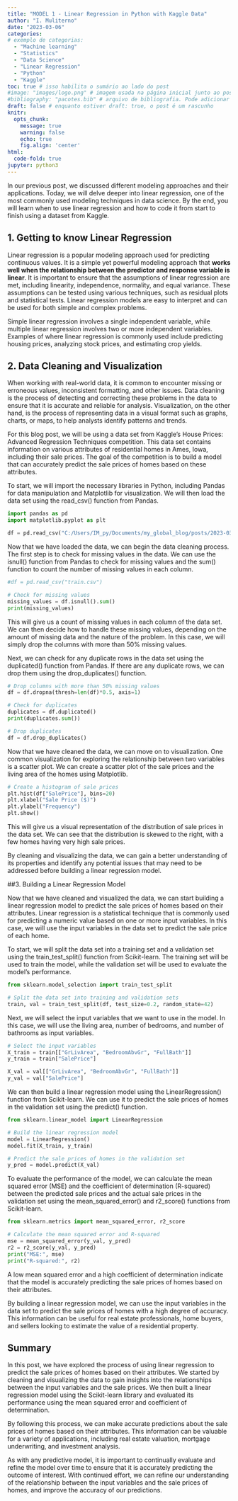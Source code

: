 ```yaml
---
title: "MODEL 1 - Linear Regression in Python with Kaggle Data"
author: "I. Muliterno"
date: "2023-03-06" 
categories: 
# exemplo de categorias:
  - "Machine learning"
  - "Statistics"
  - "Data Science"
  - "Linear Regression"
  - "Python"
  - "Kaggle"
toc: true # isso habilita o sumário ao lado do post
#image: "images/logo.png" # imagem usada na página inicial junto ao post
#bibliography: "pacotes.bib" # arquivo de bibliografia. Pode adicionar mais arquivos!
draft: false # enquanto estiver draft: true, o post é um rascunho
knitr: 
  opts_chunk: 
    message: true
    warning: false
    echo: true
    fig.align: 'center'
html:
  code-fold: true
jupyter: python3
---
```


In our previous post, we discussed different modeling approaches and their applications. Today, we will delve deeper into linear regression, one of the most commonly used modeling techniques in data science. By the end, you will learn when to use linear regression and how to code it from start to finish using a dataset from Kaggle.

## 1. Getting to know Linear Regression

Linear regression is a popular modeling approach used for predicting continuous values. It is a simple yet powerful modeling approach that **works well when the relationship between the predictor and response variable is linear**. It is important to ensure that the assumptions of linear regression are met, including linearity, independence, normality, and equal variance. These assumptions can be tested using various techniques, such as residual plots and statistical tests. Linear regression models are easy to interpret and can be used for both simple and complex problems.

Simple linear regression involves a single independent variable, while multiple linear regression involves two or more independent variables. Examples of where linear regression is commonly used include predicting housing prices, analyzing stock prices, and estimating crop yields.

## 2. Data Cleaning and Visualization

When working with real-world data, it is common to encounter missing or erroneous values, inconsistent formatting, and other issues. Data cleaning is the process of detecting and correcting these problems in the data to ensure that it is accurate and reliable for analysis. Visualization, on the other hand, is the process of representing data in a visual format such as graphs, charts, or maps, to help analysts identify patterns and trends.

For this blog post, we will be using a data set from Kaggle's House Prices: Advanced Regression Techniques competition. This data set contains information on various attributes of residential homes in Ames, Iowa, including their sale prices. The goal of the competition is to build a model that can accurately predict the sale prices of homes based on these attributes.

To start, we will import the necessary libraries in Python, including Pandas for data manipulation and Matplotlib for visualization. We will then load the data set using the read_csv() function from Pandas.

```python
import pandas as pd
import matplotlib.pyplot as plt

df = pd.read_csv("C:/Users/IM_py/Documents/my_global_blog/posts/2023-03-lm_python/train.csv")

```

Now that we have loaded the data, we can begin the data cleaning process. The first step is to check for missing values in the data. We can use the isnull() function from Pandas to check for missing values and the sum() function to count the number of missing values in each column.

```python

#df = pd.read_csv("train.csv")

# Check for missing values
missing_values = df.isnull().sum()
print(missing_values)

```

This will give us a count of missing values in each column of the data set. We can then decide how to handle these missing values, depending on the amount of missing data and the nature of the problem. In this case, we will simply drop the columns with more than 50% missing values.

Next, we can check for any duplicate rows in the data set using the duplicated() function from Pandas. If there are any duplicate rows, we can drop them using the drop_duplicates() function.

```python


# Drop columns with more than 50% missing values
df = df.dropna(thresh=len(df)*0.5, axis=1)

# Check for duplicates
duplicates = df.duplicated()
print(duplicates.sum())

# Drop duplicates
df = df.drop_duplicates()

```

Now that we have cleaned the data, we can move on to visualization. One common visualization for exploring the relationship between two variables is a scatter plot. We can create a scatter plot of the sale prices and the living area of the homes using Matplotlib.

```python
# Create a histogram of sale prices
plt.hist(df["SalePrice"], bins=20)
plt.xlabel("Sale Price ($)")
plt.ylabel("Frequency")
plt.show()
```

This will give us a visual representation of the distribution of sale prices in the data set. We can see that the distribution is skewed to the right, with a few homes having very high sale prices.

By cleaning and visualizing the data, we can gain a better understanding of its properties and identify any potential issues that may need to be addressed before building a linear regression model.

##3. Building a Linear Regression Model

Now that we have cleaned and visualized the data, we can start building a linear regression model to predict the sale prices of homes based on their attributes. Linear regression is a statistical technique that is commonly used for predicting a numeric value based on one or more input variables. In this case, we will use the input variables in the data set to predict the sale price of each home.

To start, we will split the data set into a training set and a validation set using the train_test_split() function from Scikit-learn. The training set will be used to train the model, while the validation set will be used to evaluate the model's performance.

```python

from sklearn.model_selection import train_test_split

# Split the data set into training and validation sets
train, val = train_test_split(df, test_size=0.2, random_state=42)
```

Next, we will select the input variables that we want to use in the model. In this case, we will use the living area, number of bedrooms, and number of bathrooms as input variables.

```python
# Select the input variables
X_train = train[["GrLivArea", "BedroomAbvGr", "FullBath"]]
y_train = train["SalePrice"]

X_val = val[["GrLivArea", "BedroomAbvGr", "FullBath"]]
y_val = val["SalePrice"]
```

We can then build a linear regression model using the LinearRegression() function from Scikit-learn. We can use it to predict the sale prices of homes in the validation set using the predict() function.

```python

from sklearn.linear_model import LinearRegression

# Build the linear regression model
model = LinearRegression()
model.fit(X_train, y_train)

# Predict the sale prices of homes in the validation set
y_pred = model.predict(X_val)
```

To evaluate the performance of the model, we can calculate the mean squared error (MSE) and the coefficient of determination (R-squared) between the predicted sale prices and the actual sale prices in the validation set using the mean_squared_error() and r2_score() functions from Scikit-learn.

```python
from sklearn.metrics import mean_squared_error, r2_score

# Calculate the mean squared error and R-squared
mse = mean_squared_error(y_val, y_pred)
r2 = r2_score(y_val, y_pred)
print("MSE:", mse)
print("R-squared:", r2)
```

A low mean squared error and a high coefficient of determination indicate that the model is accurately predicting the sale prices of homes based on their attributes.

By building a linear regression model, we can use the input variables in the data set to predict the sale prices of homes with a high degree of accuracy. This information can be useful for real estate professionals, home buyers, and sellers looking to estimate the value of a residential property.

## Summary

In this post, we have explored the process of using linear regression to predict the sale prices of homes based on their attributes. We started by cleaning and visualizing the data to gain insights into the relationships between the input variables and the sale prices. We then built a linear regression model using the Scikit-learn library and evaluated its performance using the mean squared error and coefficient of determination.

By following this process, we can make accurate predictions about the sale prices of homes based on their attributes. This information can be valuable for a variety of applications, including real estate valuation, mortgage underwriting, and investment analysis.

As with any predictive model, it is important to continually evaluate and refine the model over time to ensure that it is accurately predicting the outcome of interest. With continued effort, we can refine our understanding of the relationship between the input variables and the sale prices of homes, and improve the accuracy of our predictions.
